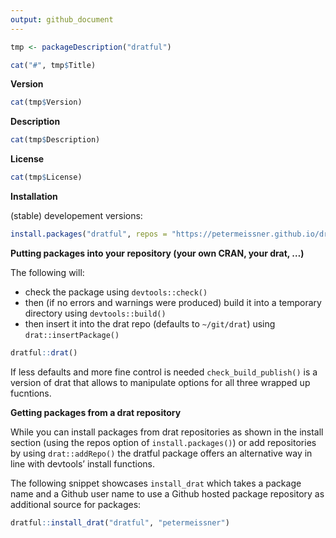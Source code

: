 ```yaml
---
output: github_document
---
```



```r
tmp <- packageDescription("dratful")
```

```r
cat("#", tmp$Title)
```


**Version**

```r
cat(tmp$Version)
```


**Description**

```r
cat(tmp$Description)
```


**License**

```r
cat(tmp$License)
```


**Installation**

(stable) developement versions: 

```r
install.packages("dratful", repos = "https://petermeissner.github.io/drat/")
```

**Putting packages into your repository (your own CRAN, your drat, ...)**

The following will:

- check the package using `devtools::check()`
- then (if no errors and warnings were produced) build it into a temporary directory using `devtools::build()`
- then insert it into the drat repo (defaults to `~/git/drat`) using `drat::insertPackage()`



```r
dratful::drat()
```

If less defaults and more fine control is needed `check_build_publish()` is a version of drat that allows to manipulate options for all three wrapped up fucntions. 


**Getting packages from a drat repository**

While you can install packages from drat repositories as shown in the install section (using the repos option of `install.packages()`) or add repositories  by using `drat::addRepo()` the dratful package offers an alternative way in line with devtools' install functions. 

The following snippet showcases `install_drat`  which takes a package name and a Github user name to use a Github hosted package repository as additional source for packages:

```r
dratful::install_drat("dratful", "petermeissner")
```











